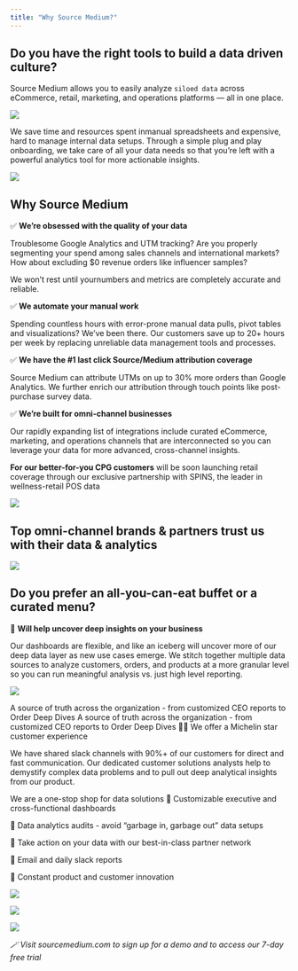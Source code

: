 ```yaml
---
title: "Why Source Medium?"
---
```


## Do you have the right tools to build a data driven culture? 
Source Medium allows you to easily analyze `siloed data` across eCommerce, retail, marketing, and operations platforms — all in one place.

![](/images/why-source-medium/intro.png)

We save time and resources spent inmanual spreadsheets and expensive, hard to manage internal data setups. Through a simple plug and play onboarding, we take care of all your data needs so that you’re left with a powerful analytics tool for more actionable insights. 

![](/images/why-source-medium/2.png)

## Why Source Medium

✅ **We’re obsessed with the quality of your data**

Troublesome Google Analytics and UTM tracking? Are you properly segmenting your spend among sales channels and international markets? How about excluding $0 revenue orders like influencer samples? 

We won’t rest until yournumbers and metrics are completely accurate and reliable.

✅ **We automate your manual work** 

Spending countless hours with error-prone manual data pulls, pivot tables and visualizations? We’ve been there. Our customers save up to 20+ hours per week by replacing unreliable data management tools and processes.

✅ **We have the #1 last click Source/Medium attribution coverage**

Source Medium can attribute UTMs on up to 30% more orders than Google Analytics. We further enrich our attribution through touch points like post-purchase survey data.  

 ✅ **We’re built for omni-channel businesses**

Our rapidly expanding list of integrations include curated eCommerce, marketing, and operations channels that are interconnected so you can leverage your data for more advanced, cross-channel insights. 

**For our better-for-you CPG customers** will be soon launching retail coverage through our exclusive partnership with SPINS, the leader in wellness-retail POS data


![](/images/why-source-medium/3.png)

## Top omni-channel brands & partners trust us with their data & analytics 

![](/images/why-source-medium/4.png)

## Do you prefer an all-you-can-eat buffet or a curated menu? 

🧊 **Will help uncover deep insights on your business**

Our dashboards are flexible, and like an iceberg will uncover more of our deep data layer as new use cases emerge. We stitch together multiple data sources to analyze customers, orders, and products at a more granular level so you can run meaningful analysis vs. just high level reporting. 

![](/images/why-source-medium/5.png)

A source of truth across the organization - from customized CEO reports to Order Deep Dives 
A source of truth across the organization - from customized CEO reports to Order Deep Dives 
🧑‍🍳 We offer a Michelin star customer experience 

We have shared slack channels with 90%+ of our customers for direct and fast communication. Our dedicated customer solutions analysts help to demystify complex data problems and to pull out deep analytical insights from our product.  

We are a one-stop shop for data solutions 
🔧 Customizable executive and cross-functional dashboards 

 🔧 Data analytics audits - avoid “garbage in, garbage out” data setups

🔧 Take action on your data with our best-in-class partner network 

 🔧 Email and daily slack reports 

 🔧 Constant product and customer innovation


![](/images/why-source-medium/6.png)

![](/images/why-source-medium/7.png)

![](/images/why-source-medium/8.png)

_🪄 Visit sourcemedium.com to sign up for a demo and to access our 7-day free trial_


